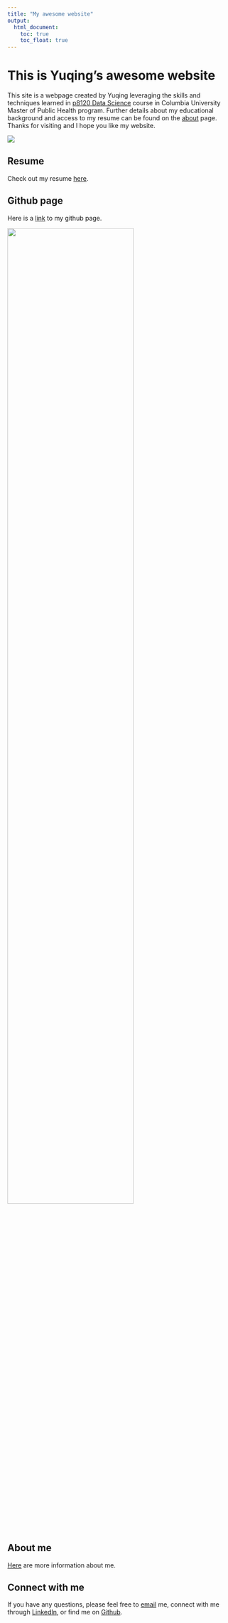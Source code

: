 ```yaml
---
title: "My awesome website"
output: 
  html_document:
    toc: true
    toc_float: true 
---
```


# This is Yuqing's awesome website

This site is a webpage created by Yuqing leveraging the skills and techniques learned in [p8120 Data Science](https://p8105.com/) course in Columbia University Master of Public Health program. Further details about my educational background and access to my resume can be found on the [about](about.html) page. Thanks for visiting and I hope you like my website. 

![](https://static.wikia.nocookie.net/onegaimymelo/images/4/44/3CA78107-55BE-4CD6-9E8B-7DF8309E1213.gif)

## Resume
Check out my resume [here](images/Yuqing Liu - Resume.pdf).

## Github page
Here is a [link](https://github.com/yuqingliu6) to my github page. 


<img src="images/photo1.jpg" style="width:75%">



## About me
[Here](about.html) are more information about me.

## Connect with me
If you have any questions, please feel free to [email](yl5219@cumc.columbia.edu) me, connect with me through [LinkedIn](https://www.linkedin.com/feed/?trk=public_profile_not-found-log-in-join-link), or find me on [Github](https://github.com/yuqingliu6). 
